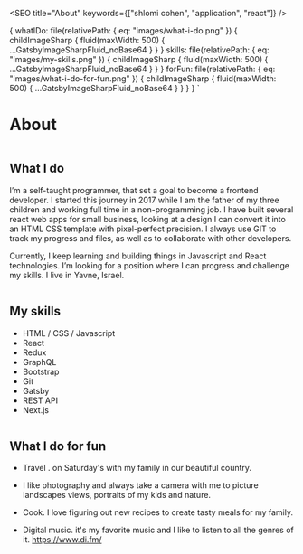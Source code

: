
<SEO title="About" keywords={["shlomi cohen", "application", "react"]} />

  {
    whatIDo: file(relativePath: { eq: "images/what-i-do.png" }) {
      childImageSharp {
        fluid(maxWidth: 500) {
          ...GatsbyImageSharpFluid_noBase64
        }
      }
    }
    skills: file(relativePath: { eq: "images/my-skills.png" }) {
      childImageSharp {
        fluid(maxWidth: 500) {
          ...GatsbyImageSharpFluid_noBase64
        }
      }
    }
    forFun: file(relativePath: { eq: "images/what-i-do-for-fun.png" }) {
      childImageSharp {
        fluid(maxWidth: 500) {
          ...GatsbyImageSharpFluid_noBase64
        }
      }
    }
  }
`

# About

<AboutImage />
<Heading text="I'm Shlomi Cohen." />
<Subheading text="fed developer · technology addict · occasional designer · father and husband" />
<ImageWrapper>
  <Img fluid={props.data.whatIDo.childImageSharp.fluid} />
</ImageWrapper>

## What I do

I’m a self-taught programmer, that set a goal to become a frontend developer.
I started this journey in 2017 while I am the father of my three children and
working full time in a non-programming job. I have built several react web
apps for small business, looking at a design I can convert it into an HTML CSS
template with pixel-perfect precision. I always use GIT to track my progress
and files, as well as to collaborate with other developers.

Currently, I keep learning and building things in Javascript and React
technologies. I’m looking for a position where I can progress and challenge my
skills. I live in  Yavne, Israel.

<ImageWrapper>
  <Img fluid={props.data.skills.childImageSharp.fluid} />
</ImageWrapper>

## My skills

<ul>
  <li>HTML / CSS / Javascript</li>
  <li>React</li>
  <li>Redux</li>
  <li>GraphQL</li>
  <li>Bootstrap</li>
  <li>Git</li>
  <li>Gatsby</li>
  <li>REST API</li>
  <li>Next.js</li>
</ul>
<ImageWrapper>
  <Img fluid={props.data.forFun.childImageSharp.fluid} />
</ImageWrapper>

## What I do for fun

- Travel . on Saturday's with my family in our beautiful country.

- I like photography and always take a camera with me to picture landscapes views, portraits of my kids and nature.

- Cook. I love figuring out new recipes to create tasty meals for my family.

- Digital music. it's my favorite music and I like to listen to all the genres of it. https://www.di.fm/
